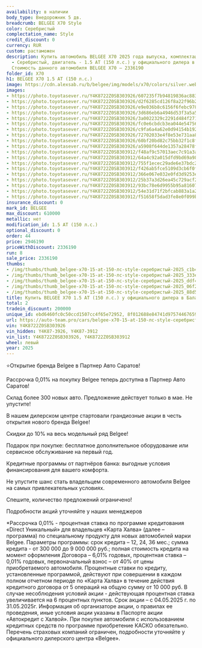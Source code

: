 ```yaml
---
availability: в наличии
body_type: Внедорожник 5 дв.
breadcrumb: BELGEE X70 Style
color: Серебристый
complectation_name: Style
credit_discount: 0
currency: RUR
custom: растаможен
description: Купить автомобиль BELGEE X70 2025 года выпуска, комплектация Style, цвет
  - Серебристый, двигатель - 1.5 AT (150 л.с.) у официального дилера в г. Балаково.
  Стоимость данного автомобиля BELGEE X70 – 2336190
folder_id: X70
h1: BELGEE X70 1.5 AT (150 л.с.)
image: https://cdn.alexsab.ru/b/belgee/img/models/x70/colors/silver.webp
images:
- https://photo.toyotasever.ru/Y4K8722Z0SB303926/607235f7b94819836ac883bbc54c1b4c.jpeg
- https://photo.toyotasever.ru/Y4K8722Z0SB303926/d2f6285cd126f8a22f96b20ada8333e3.jpeg
- https://photo.toyotasever.ru/Y4K8722Z0SB303926/e9e036b8c6156f6febc978d12d9ddf40.jpeg
- https://photo.toyotasever.ru/Y4K8722Z0SB303926/3d686eb6a4946d53f3a5a54dd7c06f23.jpeg
- https://photo.toyotasever.ru/Y4K8722Z0SB303926/3a0022329c2291d484f271b3a2188d50.jpeg
- https://photo.toyotasever.ru/Y4K8722Z0SB303926/fc0e6cbdcb3ea044e54756e142553898.jpeg
- https://photo.toyotasever.ru/Y4K8722Z0SB303926/c9fa6a4a62e0d94154b19264c89751bc.jpeg
- https://photo.toyotasever.ru/Y4K8722Z0SB303926/72702033e4f8e53e731aa8d9fca07cb5.jpeg
- https://photo.toyotasever.ru/Y4K8722Z0SB303926/60bf20bd82c75bb32f1c8f3a5aaafa41.jpeg
- https://photo.toyotasever.ru/Y4K8722Z0SB303926/a5908f644de1357a28478f4e7a6fc3fd.jpeg
- https://photo.toyotasever.ru/Y4K8722Z0SB303912/f48af9c57013aec7c91a3a47a0a9bf44.jpg
- https://photo.toyotasever.ru/Y4K8722Z0SB303912/64a4c92a015dfd9bd69a983f40625b9c.jpg
- https://photo.toyotasever.ru/Y4K8722Z0SB303912/755f1ecec29ade6e37bdc24193523f88.jpg
- https://photo.toyotasever.ru/Y4K8722Z0SB303912/f426ab5fce5109d3cb6f0facd83f9de0.jpeg
- https://photo.toyotasever.ru/Y4K8722Z0SB303912/366e067e032e0fd3d9253e6e58aec3af.jpeg
- https://photo.toyotasever.ru/Y4K8722Z0SB303912/25b37a3d26ea45c729acf29537933766.jpeg
- https://photo.toyotasever.ru/Y4K8722Z0SB303912/93bc78e6d9955b95a81607b5f1c86038.jpeg
- https://photo.toyotasever.ru/Y4K8722Z0SB303912/54e31d71f2bfcab883a1a29f9ba4d8b5.jpeg
- https://photo.toyotasever.ru/Y4K8722Z0SB303912/f51658f5dad3fe8e0f099ba2bce1afb7.jpeg
insurance_discount: 0
mark_id: BELGEE
max_discount: 610000
metallic: нет
modification_id: 1.5 AT (150 л.с.)
optional_discount: 0
order: 44
price: 2946190
priceWithDiscount: 2336190
run: 8
sale_price: 2336190
thumbs:
- /img/thumbs/thumb_belgee-x70-15-at-150-лс-style-серебристый-2025_c1b4c_0.webp
- /img/thumbs/thumb_belgee-x70-15-at-150-лс-style-серебристый-2025_333e3_1.webp
- /img/thumbs/thumb_belgee-x70-15-at-150-лс-style-серебристый-2025_ddf40_2.webp
- /img/thumbs/thumb_belgee-x70-15-at-150-лс-style-серебристый-2025_06f23_3.webp
- /img/thumbs/thumb_belgee-x70-15-at-150-лс-style-серебристый-2025_88d50_4.webp
title: Купить BELGEE X70 1.5 AT (150 л.с.) у официального дилера в Балаково
total: 2
tradein_discount: 200000
unique_id: ebd6460fc0c50ccd1507cc4f65e72952, 8f012688e84741d975744676590778e2
url: https://auto-team.pro/cars/belgee-x70-15-at-150-лс-style-серебристый-2025/
vin: Y4K8722Z0SB303926
vin_hidden: Y4K87-3926, Y4K87-3912
vin_list: Y4K8722Z0SB303926, Y4K8722Z0SB303912
wheel: левый
year: 2025
---
```

<p>
 ⭐Открытие бренда Belgee в Партнер Авто Саратов!
</p>
<p>
</p>
<p>
 Рассрочка 0,01% на покупку Belgee теперь доступна в Партнер Авто Саратов!
</p>
<p>
 Склад более 300 новых авто. Предложение действует только в мае. He упустите!
</p>
<p>
</p>
<p>
 В нашем дилерском центре стартовали грандиозные акции в честь открытия нового бренда Belgee!
</p>
<p>
</p>
<p>
 Скидки дo 10% нa весь модельный ряд Belgee!
</p>
<p>
 Подарок при покупке: бесплатное дополнительное оборудование или сервисное обслуживание на первый год.
</p>
<p>
 Кредитные программы от партнёров банка: выгодные условия финансирования для вашего комфорта.
</p>
<p>
</p>
<p>
 Не упустите шанс стать владельцем современного автомобиля Belgee на самых привлекательных условиях.
</p>
<p>
 Спешите, количество предложений ограничено!
</p>
<p>
</p>
<p>
 Подробности акций уточняйте у наших менеджеров
</p>
<p>
</p>
<p>
 *Рассрочка 0,01% - процентная ставка по программе кредитования «Dirесt Уникальный» для владельцев «Карта Халва» (далее – программа) по специальному продукту для новых автомобилей марки Belgee. Параметры программы: срок кредита – 12, 24, 36 мес.; сумма кредита - от 300 000 до 9 000 000 руб.; полная стоимость кредита на момент оформления Договора – 6,01% годовых, процентная ставка – 0,01% годовых, первоначальный взнос – от 40% от цены приобретаемого автомобиля. Процентные ставки по кредиту, установленные программой, действуют при совершении в каждом полном отчетном периоде по «Карта Халва» в течение действия кредитного договора от 5 операций на общую сумму от 10 000 руб. В случае несоблюдения условий акции - действующая процентная ставка увеличивается на 6 процентных пунктов. Срок акции – с 04.05.2025 г. по 31.05.2025г. Информация об организаторе акции, о правилах ее проведения, иные условия акции указаны в Паспорте акции «Автокредит с Халвой». При покупке автомобиля с использованием кредитных средств по программе приобретение КАСКО обязательно. Перечень страховых компаний ограничен, подробности уточняйте у официального дилерского центра «Belgee».
</p>
